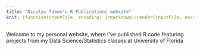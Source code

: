 ```yaml
---
title: "Nicolas Tobon's R Publications website"
knit: (function(inputFile, encoding) {rmarkdown::render(inputFile, encoding = encoding, output_dir = "docs", output_file = 'index.html') })
---
```


Welcome to my personal website, where I've published R code featuring projects from my Data Science/Statistics classes at University of Florida
